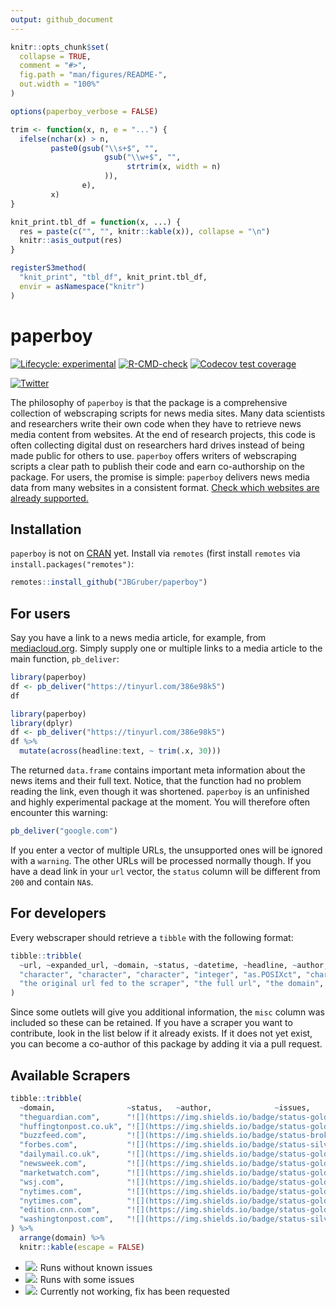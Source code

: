 ```yaml
---
output: github_document
---
```


<!-- README.md is generated from README.Rmd. Please edit that file -->

```r
knitr::opts_chunk$set(
  collapse = TRUE,
  comment = "#>",
  fig.path = "man/figures/README-",
  out.width = "100%"
)

options(paperboy_verbose = FALSE)

trim <- function(x, n, e = "...") {
  ifelse(nchar(x) > n,
         paste0(gsub("\\s+$", "", 
                     gsub("\\w+$", "", 
                          strtrim(x, width = n)
                     )),
                e),
         x)
}

knit_print.tbl_df = function(x, ...) {
  res = paste(c("", "", knitr::kable(x)), collapse = "\n")
  knitr::asis_output(res)
}

registerS3method(
  "knit_print", "tbl_df", knit_print.tbl_df,
  envir = asNamespace("knitr")
)
```

# paperboy

<!-- badges: start -->
[![Lifecycle: experimental](https://img.shields.io/badge/lifecycle-experimental-orange.svg)](https://lifecycle.r-lib.org/articles/stages.html#experimental)
[![R-CMD-check](https://github.com/JBGruber/paperboy/workflows/R-CMD-check/badge.svg)](https://github.com/JBGruber/paperboy/actions)
[![Codecov test coverage](https://codecov.io/gh/JBGruber/paperboy/branch/main/graph/badge.svg)](https://codecov.io/gh/JBGruber/paperboy?branch=main)
<!-- badges: end -->

[![Twitter](https://img.shields.io/twitter/url/https/twitter.com/JohannesBGruber.svg?style=social&label=Follow%20%40JohannesBGruber)](https://twitter.com/JohannesBGruber)

The philosophy of `paperboy` is that the package is a comprehensive collection of webscraping scripts for news media sites.
Many data scientists and researchers write their own code when they have to retrieve news media content from websites.
At the end of research projects, this code is often collecting digital dust on researchers hard drives instead of being made public for others to use.
`paperboy` offers writers of webscraping scripts a clear path to publish their code and earn co-authorship on the package.
For users, the promise is simple: `paperboy` delivers news media data from many websites in a consistent format.
[Check which websites are already supported.](#available-scrapers)

## Installation

`paperboy` is not on [CRAN](https://CRAN.R-project.org) yet.
Install via `remotes` (first install `remotes` via `install.packages("remotes")`:

``` r
remotes::install_github("JBGruber/paperboy")
```

## For users

Say you have a link to a news media article, for example, from [mediacloud.org](https://mediacloud.org/).
Simply supply one or multiple links to a media article to the main function, `pb_deliver`:

```r
library(paperboy)
df <- pb_deliver("https://tinyurl.com/386e98k5")
df
```

```r
library(paperboy)
library(dplyr)
df <- pb_deliver("https://tinyurl.com/386e98k5")
df %>% 
  mutate(across(headline:text, ~ trim(.x, 30)))
```

The returned `data.frame` contains important meta information about the news items and their full text.
Notice, that the function had no problem reading the link, even though it was shortened.
`paperboy` is an unfinished and highly experimental package at the moment.
You will therefore often encounter this warning:

```r
pb_deliver("google.com")
```

If you enter a vector of multiple URLs, the unsupported ones will be ignored with a `warning`.
The other URLs will be processed normally though.
If you have a dead link in your `url` vector, the `status` column will be different from `200` and contain `NA`s.

## For developers

Every webscraper should retrieve a `tibble` with the following format:

```r
tibble::tribble(
  ~url, ~expanded_url, ~domain, ~status, ~datetime, ~headline, ~author, ~text, ~misc,
  "character", "character", "character", "integer", "as.POSIXct", "character", "character", "character", "list",
  "the original url fed to the scraper", "the full url", "the domain", "http status code", "publication datetime", "the headline", "the author", "the full text", "all other information that can be consistently found on a specific outlet"
)
```

Since some outlets will give you additional information, the `misc` column was included so these can be retained.
If you have a scraper you want to contribute, look in the list below if it already exists.
If it does not yet exist, you can become a co-author of this package by adding it via a pull request.

## Available Scrapers

```r
tibble::tribble(
  ~domain,                ~status,   ~author,              ~issues,
  "theguardian.com",      "![](https://img.shields.io/badge/status-gold-%23ffd700.svg)",  "Johannes B. Gruber", "",
  "huffingtonpost.co.uk", "![](https://img.shields.io/badge/status-gold-%23ffd700.svg)",  "Johannes B. Gruber", "",
  "buzzfeed.com",         "![](https://img.shields.io/badge/status-broken-%23D8634C)",  "Johannes B. Gruber", "[#1](https://github.com/JBGruber/paperboy/issues/1)",
  "forbes.com",           "![](https://img.shields.io/badge/status-silver-%23C0C0C0.svg)",  "Johannes B. Gruber", "[#2](https://github.com/JBGruber/paperboy/issues/2)",
  "dailymail.co.uk",      "![](https://img.shields.io/badge/status-gold-%23ffd700.svg)",  "Johannes B. Gruber", "",
  "newsweek.com",         "![](https://img.shields.io/badge/status-gold-%23ffd700.svg)",  "Johannes B. Gruber", "",
  "marketwatch.com",      "![](https://img.shields.io/badge/status-gold-%23ffd700.svg)",  "Johannes B. Gruber", "",
  "wsj.com",              "![](https://img.shields.io/badge/status-gold-%23ffd700.svg)",  "Johannes B. Gruber", "",
  "nytimes.com",          "![](https://img.shields.io/badge/status-gold-%23ffd700.svg)",  "Johannes B. Gruber", "",
  "nytimes.com",          "![](https://img.shields.io/badge/status-gold-%23ffd700.svg)",  "Johannes B. Gruber", "",
  "edition.cnn.com",      "![](https://img.shields.io/badge/status-gold-%23ffd700.svg)",  "Johannes B. Gruber", "",
  "washingtonpost.com",   "![](https://img.shields.io/badge/status-silver-%23C0C0C0.svg)",  "Johannes B. Gruber", "[#2](https://github.com/JBGruber/paperboy/issues/3)",
) %>% 
  arrange(domain) %>% 
  knitr::kable(escape = FALSE)
```

- ![](https://img.shields.io/badge/status-gold-%23ffd700.svg): Runs without known issues
- ![](https://img.shields.io/badge/status-silver-%23C0C0C0.svg): Runs with some issues
- ![](https://img.shields.io/badge/status-broken-%23D8634C): Currently not working, fix has been requested

